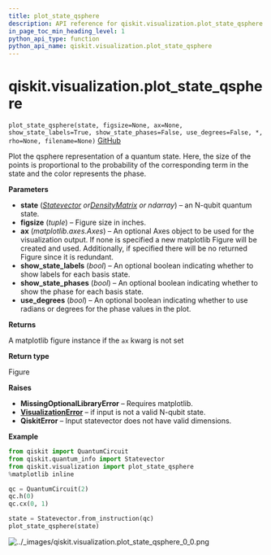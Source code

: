 ```yaml
---
title: plot_state_qsphere
description: API reference for qiskit.visualization.plot_state_qsphere
in_page_toc_min_heading_level: 1
python_api_type: function
python_api_name: qiskit.visualization.plot_state_qsphere
---
```


# qiskit.visualization.plot\_state\_qsphere

<span id="qiskit.visualization.plot_state_qsphere" />

`plot_state_qsphere(state, figsize=None, ax=None, show_state_labels=True, show_state_phases=False, use_degrees=False, *, rho=None, filename=None)` [GitHub](https://github.com/qiskit/qiskit/tree/stable/0.20/qiskit/visualization/state_visualization.py "view source code")

Plot the qsphere representation of a quantum state. Here, the size of the points is proportional to the probability of the corresponding term in the state and the color represents the phase.

**Parameters**

*   **state** ([*Statevector*](qiskit.quantum_info.Statevector "qiskit.quantum_info.Statevector")  *or*[*DensityMatrix*](qiskit.quantum_info.DensityMatrix "qiskit.quantum_info.DensityMatrix") *or ndarray*) – an N-qubit quantum state.
*   **figsize** (*tuple*) – Figure size in inches.
*   **ax** (*matplotlib.axes.Axes*) – An optional Axes object to be used for the visualization output. If none is specified a new matplotlib Figure will be created and used. Additionally, if specified there will be no returned Figure since it is redundant.
*   **show\_state\_labels** (*bool*) – An optional boolean indicating whether to show labels for each basis state.
*   **show\_state\_phases** (*bool*) – An optional boolean indicating whether to show the phase for each basis state.
*   **use\_degrees** (*bool*) – An optional boolean indicating whether to use radians or degrees for the phase values in the plot.

**Returns**

A matplotlib figure instance if the `ax` kwarg is not set

**Return type**

Figure

**Raises**

*   **MissingOptionalLibraryError** – Requires matplotlib.
*   [**VisualizationError**](qiskit.visualization.VisualizationError "qiskit.visualization.VisualizationError") – if input is not a valid N-qubit state.
*   **QiskitError** – Input statevector does not have valid dimensions.

**Example**

```python
from qiskit import QuantumCircuit
from qiskit.quantum_info import Statevector
from qiskit.visualization import plot_state_qsphere
%matplotlib inline

qc = QuantumCircuit(2)
qc.h(0)
qc.cx(0, 1)

state = Statevector.from_instruction(qc)
plot_state_qsphere(state)
```

![../\_images/qiskit.visualization.plot\_state\_qsphere\_0\_0.png](/images/api/qiskit/0.35/qiskit.visualization.plot_state_qsphere_0_0.png)

